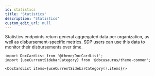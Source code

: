 ```yaml
---
id: statistics
title: "Statistics"
description: "Statistics"
custom_edit_url: null
---
```




Statistics endpoints return general aggregated data per organization, as well as disbursement-specific metrics. SDP users can use this data to monitor their disbursements over time.



```mdx-code-block
import DocCardList from '@theme/DocCardList';
import {useCurrentSidebarCategory} from '@docusaurus/theme-common';

<DocCardList items={useCurrentSidebarCategory().items}/>
```
      
